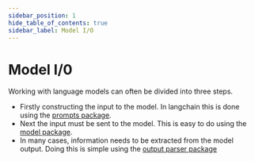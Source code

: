 ```yaml
---
sidebar_position: 1
hide_table_of_contents: true
sidebar_label: Model I/O
---
```



# Model I/0

Working with language models can often be divided into three steps. 

 - Firstly constructing the input to the model. In langchain this is done using the [prompts package](/docs/modules/model_io/prompts/).
 - Next the input must be sent to the model. This is easy to do using the [model package](/docs/modules/model_io//). 
 - In many cases, information needs to be extracted from the model output. Doing this is simple using the [output parser package](/docs/modules/model_io/output_parser) 

<DocCardList />
